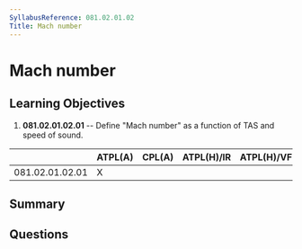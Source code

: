 ```yaml
---
SyllabusReference: 081.02.01.02
Title: Mach number
---
```


# Mach number

## Learning Objectives

1. **081.02.01.02.01** -- Define "Mach number" as a function of TAS and speed of
   sound.

|                 | ATPL(A) | CPL(A) | ATPL(H)/IR | ATPL(H)/VFR | CPL(H) | IR  | CBIR(A) |
| --------------- | ------- | ------ | ---------- | ----------- | ------ | --- | ------- |
| 081.02.01.02.01 | X       |        |            |             |        |     |         |

## Summary

## Questions
